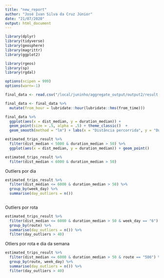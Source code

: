 ```yaml
---
title: "new_report"
author: "José Ivan Silva da Cruz Júnior"
date: "21/07/2020"
output: html_document
---
```


```r
library(dplyr)
library(tidyverse)
library(geosphere)
library(magrittr)
library(ggplot2)

library(rgeos)
library(sp)
library(rgdal)

options(scipen = 999)
options(warn=-1)
```

```r
final_data <- read.csv("/local/juninho/aggregate_output/output2/result.csv", stringsAsFactors=F)

final_data <- final_data %>% 
  mutate(from_hour = lubridate::hour(lubridate::hms(from_time)))
```

```r
final_data %>%
  ggplot(aes(x = dist_median, y = duration_median)) + 
  geom_point(size = .5, alpha = .5) + theme_classic()  + 
  geom_smooth(method = "lm") + labs(x = "Distância percorrida", y = "Duração")
```
```r
estimated_trips_result %>%
  filter(dist_median < 5000 & duration_median > 50) %>% 
  ggplot(aes(x = dist_median, y = duration_median)) + geom_point()

estimated_trips_result %>%
  filter(dist_median < 6000 & duration_median > 50) 
```

Outliers por dia
```r
estimated_trips_result %>%
  filter(dist_median <= 6000 & duration_median > 50) %>% 
  group_by(week_day) %>%
  summarise(day_outliers = n())
  
```

Outliers por rota
```r
estimated_trips_result %>%
  filter(dist_median <= 6000 & duration_median > 50 & week_day == "6") %>% 
  group_by(route) %>%
  summarise(day_outliers = n()) %>% 
  filter(day_outliers > 40)
```

Otliers por rota e dia da semana
```r
estimated_trips_result %>%
  filter(dist_median <= 6000 & duration_median > 50 & route == "506") %>% 
  group_by(route, week_day) %>%
  summarise(day_outliers = n()) %>% 
  filter(day_outliers > 40)
```
